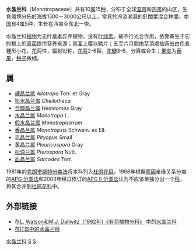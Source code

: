 {{Automatic taxobox
| taxon = Monotropaceae
| authority = [[Thomas_Nuttall|Nutt.]], 1818
| image = Fichtenspargel - korzeniówka pospolita - Monotropa hypopitys.jpg
| image_caption =[[松下兰|松下兰]] （''Monotropa hypopitys'' Linn.）
| subdivision_ranks = [[属|属]]
| subdivision = 参见正文
}}
'''水晶兰科'''（Monotropaceae）共有10[[属|属]]15[[种|种]]，分布于全球[[温带|温带]]和[[热带|热带]]的山区，生育環境分佈於海拔1500－3000公尺以上，常見於冷涼潮濕的針闊葉混合林間。[[中国|中国]]有4属5种，生长在西南至东北一带。

水晶兰科[[植物|植物]]为无叶[[草本|草本]]异养植物，没有[[叶绿素|叶绿素]]，故不行光合作用，依靠寄生于它的根上的[[真菌|真菌]]提供营养来源；其[[茎|茎]]上覆以鳞片；五至六月間由莖頂處抽苔出白色長鍾形小花，[[花|花]]两性，辐射对称，[[花萼|花萼]]2-6裂，[[花瓣|花瓣]]3-6，分离或合生；[[果实|果实]]为[[蒴果|蒴果]]，[[种子|种子]]微细。

== 属 ==

* [[赯晶兰属|赯晶兰属]] ''Allotropa'' Torr. et Gray
* [[拟水晶兰属|拟水晶兰属]] ''Cheilotheca''
* [[合瓣晶兰属|合瓣晶兰属]] ''Hemitomes'' Gray
* [[水晶兰属|水晶兰属]] ''Monotropa'' L.
* [[假水晶兰属|假水晶兰属]] ''Monotropastrum''
* [[香晶兰属|香晶兰属]] ''Monotropsis'' Schwein. ex Ell.
* [[毛晶兰属|毛晶兰属]] ''Pityopus'' Small
* [[黄晶兰属|黄晶兰属]] ''Pleuricospora'' Gray
* [[松滴兰属|松滴兰属]] ''Pterospora'' Nutt.
* [[血晶兰属|血晶兰属]] ''Sarcodes'' Torr.

1981年的[[克朗奎斯特分类法|克朗奎斯特分类法]]将本科列入[[杜鹃花目|杜鹃花目]]，1998年根据[[基因|基因]]亲缘关系分类的[[APG_分类法|APG 分类法]]和2003年经过修订的[[APG_II_分类法|APG II 分类法]]认为不应该单独分出一个[[科|科]]，将其合并到[[杜鹃花科|杜鹃花科]]中。

== 外部链接 ==
*在[http://delta-intkey.com/angio/ L. Watson和M.J. Dallwitz（1992年）《有花植物分科》] {{Wayback|url=http://delta-intkey.com/angio/ |date=20070103200438 }}中的[http://delta-intkey.com/angio/www/monotrop.htm 水晶兰科] {{Wayback|url=http://delta-intkey.com/angio/www/monotrop.htm |date=20121010050931 }}
*[http://www.cbif.gc.ca/pls/itisca/next?v_tsn=23788&taxa=Monotropaceae&p_ifx=&p_lang= 在ITIS中的水晶兰科]{{dead link|date=2018年3月 |bot=InternetArchiveBot |fix-attempted=yes }}
{{Taxonbar|from=Q1411022}}

[[Category:水晶兰科|]]
[[Category:植物科名|S]]
[[Category:1818年描述的分类群|S]]